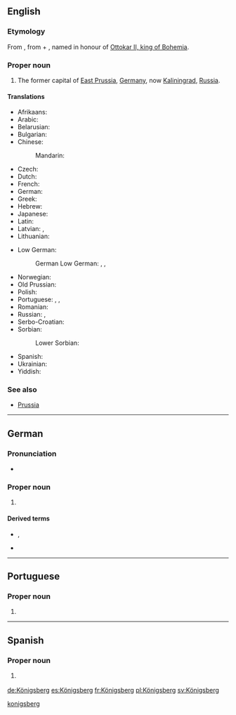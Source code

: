 ==English==
{{wikipedia|Königsberg}}
{{wikipedia|Kaliningrad}}

===Etymology===
From {{etyl|de|en}} {{m|de|Königsberg}}, from {{m|de|Königs||king’s}} + {{m|de|Berg||barrow}}, named in honour of [[w:Ottokar II of Bohemia|Ottokar II, king of Bohemia]].

===Proper noun===
{{en-proper noun}}

# {{label|en|historical}} The former capital of [[East Prussia]], [[Germany]], now [[Kaliningrad]], [[Russia]].

====Translations====
{{trans-top-also|former capital of East Prussia|Kaliningrad}}
* Afrikaans: {{t|af|Koningsberg}}
* Arabic: {{t|ar|كونيغسبرغ}}
* Belarusian: {{t|be|Каралявец|m|tr=Karaljávjec}}
* Bulgarian: {{t|bg|Кьонигсберг|sc=Cyrl}}
* Chinese:
*: Mandarin: {{t|cmn|柯尼斯堡|tr=Kēnísībǎo|sc=Hani}}
* Czech: {{t+|cs|Královec|m}}
* Dutch: {{t|nl|Koningsbergen}}
* French: {{t|fr|Kœnigsberg|m}}
* German: {{t+|de|Königsberg|n}}
* Greek: {{t|el|Καινιξβέργη}}
* Hebrew: {{t|he|קניגסברג|sc=Hebr}}
* Japanese: {{t|ja|ケーニヒスベルク|tr=Kēnihisuberuku}}
* Latin: {{t|la|Regiomontum}}
* Latvian: {{t|lv|Kēnigsberga}}, {{t|lv|Karaļauči}}
* Lithuanian: {{t|lt|Karaliaučius}}
{{trans-mid}}
* Low German:
*: German Low German: {{t|nds-de|Königsbarg}} {{qualifier|in some dialects}}, {{t|nds-de|Kensbarg}} {{qualifier|Natangian Low Prussian}}, {{t|nds-de|Kensborg}} {{qualifier|Elbingian Low Prussian}}
* Norwegian: {{t|no|Königsberg}}
* Old Prussian: {{t|prg|Twanksta|alt=Twānksta}}
* Polish: {{t|pl|Królewiec|m}}
* Portuguese: {{t|pt|Conisberga|f}}, {{t|pt|Königsberg}}, {{t|pt|Konigsberg}}
* Romanian: {{t|ro|Königsberg}}
* Russian: {{t+|ru|Кёнигсберг|m}}, {{t+|ru|Кёнигсбе́рг|m|tr=Kjonigsbérg}}
* Serbo-Croatian: {{t|sh|Kraljevic}}
* Sorbian:
*: Lower Sorbian: {{t|dsb|Kralowc|m}}
* Spanish: {{t+|es|Königsberg|m}}
* Ukrainian: {{t|uk|Кенігсберг|m|tr=Kénihsberh, Kenihsbérh}}
* Yiddish: {{t|yi|קעניגסבערג|tr=Kenigsberg}}
{{trans-bottom}}

===See also===
* [[Prussia]]

[[Category:English terms spelled with Ö|konigsberg]]
{{catlangcode|en|Cities|Germany|Russia}}

----

==German==

===Pronunciation===
* {{IPA|/ˈkøːnɪçsbɛʁk/|lang=de}}

===Proper noun===
{{de-proper noun|n}}

# {{lb|de|historical}} {{l|en|Königsberg}}

====Derived terms====
* {{l|de|Königsberger}}, {{l|de|Königsbergerin}}
* {{l|de|Königsberger Klopse}}

{{catlangcode|de|Cities|Germany|Russia}}

----

==Portuguese==

===Proper noun===
{{pt-proper noun|f}}

# {{alternative spelling of|Konigsberg|lang=pt}}

----

==Spanish==
{{wikipedia|lang=es}}

===Proper noun===
{{es-proper noun}}

# {{lb|es|historical}} {{l|en|Königsberg}}

[[de:Königsberg]]
[[es:Königsberg]]
[[fr:Königsberg]]
[[pl:Königsberg]]
[[sv:Königsberg]]